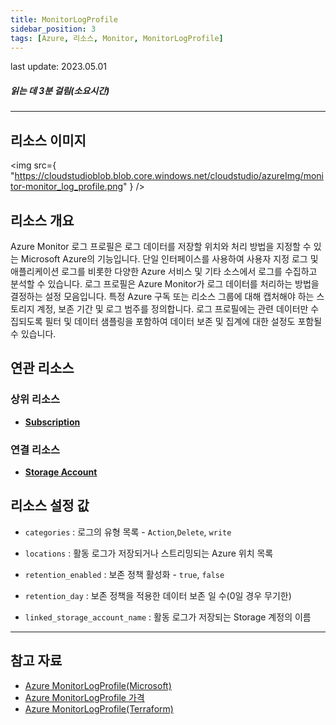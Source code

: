 ```yaml
---
title: MonitorLogProfile
sidebar_position: 3
tags: [Azure, 리소스, Monitor, MonitorLogProfile]
---
```


<span className="theme-doc-version-badge badge badge--secondary">
    last update: 2023.05.01
</span>

##### 읽는 데 3분 걸림(소요시간)

---

## 리소스 이미지

<img
    src={
        "https://cloudstudioblob.blob.core.windows.net/cloudstudio/azureImg/monitor-monitor_log_profile.png"
    }
/>

## 리소스 개요

Azure Monitor 로그 프로필은 로그 데이터를 저장할 위치와 처리 방법을 지정할 수 있는 Microsoft Azure의 기능입니다.
단일 인터페이스를 사용하여 사용자 지정 로그 및 애플리케이션 로그를 비롯한 다양한 Azure 서비스 및 기타 소스에서 로그를 수집하고 분석할 수 있습니다.
로그 프로필은 Azure Monitor가 로그 데이터를 처리하는 방법을 결정하는 설정 모음입니다.
특정 Azure 구독 또는 리소스 그룹에 대해 캡처해야 하는 스토리지 계정, 보존 기간 및 로그 범주를 정의합니다.
로그 프로필에는 관련 데이터만 수집되도록 필터 및 데이터 샘플링을 포함하여 데이터 보존 및 집계에 대한 설정도 포함될 수 있습니다.

## 연관 리소스

### 상위 리소스

-   [**Subscription**](https://docs.cstudio.app/docs/resource/azure/Base/Subscription)

### 연결 리소스

-   [**Storage Account**](https://docs.cstudio.app/docs/resource/azure/Storage/StorageAccount)

## 리소스 설정 값

-   `categories` : 로그의 유형 목록 - `Action`,`Delete`, `write`

-   `locations` : 활동 로그가 저장되거나 스트리밍되는 Azure 위치 목록

-   `retention_enabled` : 보존 정책 활성화 - `true`, `false`

-   `retention_day` : 보존 정책을 적용한 데이터 보존 일 수(0일 경우 무기한)

-   `linked_storage_account_name` : 활동 로그가 저장되는 Storage 계정의 이름

---

## 참고 자료

-   [Azure MonitorLogProfile(Microsoft)](https://learn.microsoft.com/en-us/azure/azure-monitor/overview)
-   [Azure MonitorLogProfile 가격](https://azure.microsoft.com/ko-kr/pricing/details/monitor/)
-   [Azure MonitorLogProfile(Terraform)](https://registry.terraform.io/providers/hashicorp/azurerm/latest/docs/resources/monitor_log_profile)

